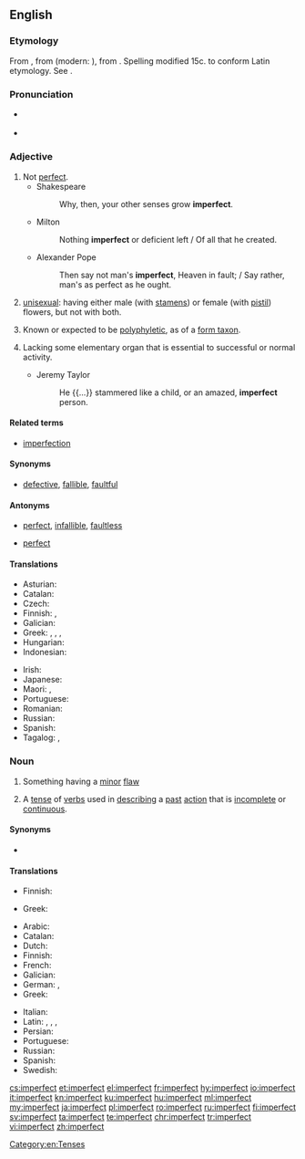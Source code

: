 ==English==

===Etymology===
From {{etyl|enm|en}} {{m|enm|imperfit}}, from {{etyl|fro|en}} {{m|fro|imparfit}} (modern: {{m|fr|imparfait}}), from {{etyl|la|en}} {{m|la|imperfectus}}. Spelling modified 15c. to conform Latin etymology. See {{prefix|im|perfect|lang=en}}.

===Pronunciation===
* {{a|US}} {{IPA|/ɪmˈpɝːfɪkt/|/ɪmˈpɝːfɛkt/|lang=en}}
* {{audio|en-us-imperfect.ogg|Audio (US)|lang=en}}

===Adjective===
{{en-adj}}

# Not [[perfect]].
#* Shakespeare
#*: Why, then, your other senses grow '''imperfect'''.
#* Milton
#*: Nothing '''imperfect''' or deficient left / Of all that he created.
#* Alexander Pope
#*: Then say not man's '''imperfect''', Heaven in fault; / Say rather, man's as perfect as he ought.
# {{label|en|botany}} [[unisexual]]: having either male (with [[stamen]]s) or female (with [[pistil]]) flowers, but not with both.
# {{label|en|taxonomy}} Known or expected to be [[polyphyletic]], as of a [[form taxon]].
# {{label|en|obsolete}} Lacking some elementary organ that is essential to successful or normal activity.
#* Jeremy Taylor
#*: He {{...}} stammered like a child, or an amazed, '''imperfect''' person.

====Related terms====
* [[imperfection]]

====Synonyms====
* {{sense|not perfect}} [[defective]], [[fallible]], [[faultful]]

====Antonyms====
* {{sense|not perfect}} [[perfect]], [[infallible]], [[faultless]]
* {{sense|unisexual}} [[perfect]]

====Translations====
{{trans-top|not perfect}}
* Asturian: {{t|ast|imperfeutu}}
* Catalan: {{t|ca|imperfecte}}
* Czech: {{t|cs|nedokonalý|m}}
* Finnish: {{t|fi|vajavainen}}, {{t|fi|epätäydellinen}}
* Galician: {{t|gl|imperfecto|m}}
* Greek: {{t+|el|ατελής|m|f}}, {{t+|el|ελλιπής|m|f}}, {{t+|el|πλημμελής|m|f}}, {{t+|el|ελαττωματικός|m}}
* Hungarian: {{t+|hu|tökéletlen}}
* Indonesian: {{t|id|tidak sempurna}}
{{trans-mid}}
* Irish: {{t|ga|anfhoirfe}}
* Japanese: {{t|ja|不完全|alt=不完全な|tr=fukanzen na}}
* Maori: {{t|mi|takarepa}}, {{t|mi|nawe}}
* Portuguese: {{t+|pt|imperfeito}}
* Romanian: {{t+|ro|imperfect|m|n}}
* Russian: {{t+|ru|несоверше́нный}}
* Spanish: {{t+|es|imperfecto}}
* Tagalog: {{t|tl|balhag}}, {{t|tl|dihimpit}}
{{trans-bottom}}

{{trans-see|unisexual|unisexual}}

===Noun===
{{en-noun}}

# Something having a [[minor]] [[flaw]]
# {{label|en|grammar}} A [[tense]] of [[verbs]] used in [[describing]] a [[past]] [[action]] that is [[incomplete]] or [[continuous]].

====Synonyms====
* {{sense|grammar}} {{l|en|preterimperfect}}

====Translations====
{{trans-top|something having a minor flaw}}
* Finnish: {{t|fi|sekunda}}
{{trans-mid}}
* Greek: {{t+|el|υποτυπώδης|m}}
{{trans-bottom}}

{{trans-top|past tense}}
* Arabic: {{t|ar|ناقص-غير كامل}}
* Catalan: {{t|ca|imperfet|m}}
* Dutch: {{t|nl|onvoltooid verleden tijd|m}}
* Finnish: {{t+|fi|imperfekti}}
* French: {{t+|fr|imparfait|m}}
* Galician: {{t|gl|imperfecto|m}}
* German: {{t+|de|Imperfekt|n}}, {{t|de|Imperfektum|n}}
* Greek: {{t+|el|παρατατικός|m}}
{{trans-mid}}
* Italian: {{t+|it|imperfetto|m}}
* Latin: {{t|la|tempus praeteritum imperfectum|n}}, {{t|la|tempus imperfectum|n}}, {{t|la|praeteritum imperfectum|n}}, {{t|la|imperfectum|n}}
* Persian: {{t+|fa|ناقص|tr=nâqes|sc=fa-Arab}}
* Portuguese: {{t+|pt|imperfeito|m}}
* Russian: {{t+|ru|несоверше́нный|m}}
* Spanish: {{t+|es|imperfecto|m}}
* Swedish: {{t+|sv|imperfekt}}
{{trans-bottom}}

[[Category:en:Tenses]]

[[cs:imperfect]]
[[et:imperfect]]
[[el:imperfect]]
[[fr:imperfect]]
[[hy:imperfect]]
[[io:imperfect]]
[[it:imperfect]]
[[kn:imperfect]]
[[ku:imperfect]]
[[hu:imperfect]]
[[ml:imperfect]]
[[my:imperfect]]
[[ja:imperfect]]
[[pl:imperfect]]
[[ro:imperfect]]
[[ru:imperfect]]
[[fi:imperfect]]
[[sv:imperfect]]
[[ta:imperfect]]
[[te:imperfect]]
[[chr:imperfect]]
[[tr:imperfect]]
[[vi:imperfect]]
[[zh:imperfect]]